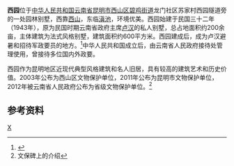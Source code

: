 {{Otheruses|西园|other=同名或類似名的其它條目描述}}
{{coord|24|58|01.3|N|102|38|09|E|region:CN_type:landmark|display=title}}
{{文物保护单位
| 级别 = 省级
| 省区市 = 云南省
| 名称 = 西园
| 图片 = [[File:昆明西园.jpg|270px]]
| 编号 = 7-124
| 分类 = 近现代史迹及其代表性建筑
| 时代 = 民国
| 所在 = [[昆明市|昆明市]][[西山区|西山区]]
| 登录 = 2012年公布
| 备注 ={{maplink|frame=yes|plain=yes|type=point|frame-lat=24.967027|frame-long=102.635783|zoom=14|coord={{coord|24.967027|102.635783}}}}
}}
'''西园'''位于[[中华人民共和国|中华人民共和国]][[云南省|云南省]][[昆明市|昆明市]][[西山区|西山区]][[碧鸡街道|碧鸡街道]]龙门社区苏家村西园隧道旁的一处园林别墅，西靠[[西山_(昆明)|西山]]，东临[[滇池|滇池]]，环境优美。西园始建于民国三十二年（1943年），原为民国时期云南省政府主席[[卢汉|卢汉]]的私人别墅，总占地面积约200余亩，主体建筑为法式风格别墅，建筑面积约600平方米。西园建成后，成为卢汉避暑和招待军政要员的地方。<ref>{{cite book |title=《西山区志》 |publisher=中华书局|date=2000年9月 |location=北京 |isbn=7-101-02498-X |page=665}}</ref>中华人民共和国成立后，由云南省人民政府接待处管理使用，曾接待多位国内外政要。

西园作为昆明地区近现代典型风格建筑和名人旧居，具有较高的建筑艺术和历史价值。2003年公布为西山区文物保护单位，2011年公布为昆明市文物保护单位，2012年被云南省人民政府公布为省级文物保护单位。<ref>文保碑上的介绍</ref>
==参考资料==
{{reflist}}
[[Category:西山区|X]]